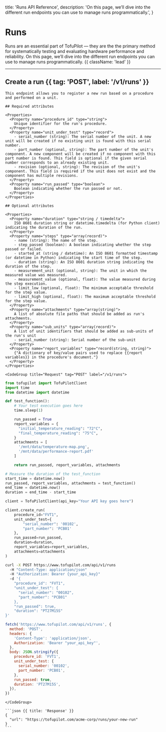   title: 'Runs API Reference',
  description:
    'On this page, we’ll dive into the different run endpoints you can use to manage runs programmatically.',
}

# Runs

Runs are an essential part of TofuPilot — they are the the primary method for systematically testing and evaluating hardware performance and reliability. On this page, we’ll dive into the different run endpoints you can use to manage runs programmatically. {{ className: 'lead' }}

---

## Create a run {{ tag: 'POST', label: '/v1/runs' }}

<Row>
  <Col>

    This endpoint allows you to register a new run based on a procedure and performed on a unit.

    ## Required attributes

    <Properties>
      <Property name="procedure_id" type="string">
        Unique identifier for the run's procedure.
      </Property>
      <Property name="unit_under_test" type="record">
        - serial_number (string): The serial number of the unit. A new unit will be created if no existing unit is found with this serial number.
        - part_number (optional, string): The part number of the unit's component. A new component will be created if no component with this part number is found. This field is optional if the given serial number corresponds to an already existing unit.
        - revision (optional, string): The revision of the unit's component. This field is required if the unit does not exist and the component has multiple revisions.
      </Property>
      <Property name="run_passed" type="boolean">
        Boolean indicating whether the run passed or not.
      </Property>
    </Properties>

    ## Optional attributes

    <Properties>
      <Property name="duration" type="string / timedelta">
        ISO 8601 duration string or datetime.timedelta (for Python client) indicating the duration of the run.
      </Property>
      <Property name="steps" type="array(record)">
        - name (string): The name of the step.
        - step_passed (boolean): A boolean indicating whether the step passed or failed.
        - started_at (string / datetime): An ISO 8601 formatted timestamp (or datetime in Python) indicating the start time of the step.
        - duration (string): An ISO 8601 duration string indicating the duration of the step.
        - measurement_unit (optional, string): The unit in which the measured value was measured.
        - measurement_value (optional, float): The value measured during the step execution.
        - limit_low (optional, float): The minimum acceptable threshold for the step value.
        - limit_high (optional, float): The maximum acceptable threshold for the step value.
      </Property>
      <Property name="attachments" type="array(string)">
        A list of absolute file paths that should be added as run's attachments.
      </Property>
      <Property name="sub_units" type="array(record)">
        A list of unit identifiers that should be added as sub-units of the run's unit
        - serial_number (string): Serial number of the sub-unit
      </Property>
      <Property name="report_variables" type="record(string, string)">
        {"A dictionary of key/value pairs used to replace {{report variables}} in the procedure's document."}
      </Property>
    </Properties>

  </Col>
  <Col sticky>

    <CodeGroup title="Request" tag="POST" label="/v1/runs">

```python
from tofupilot import TofuPilotClient
import time
from datetime import datetime

def test_function():
    # Your test execution goes here
    time.sleep(1)

    run_passed = True
    report_variables = {
      "initial_temperature_reading": "72°C",
      "final_temperature_reading": "75°C",
    }
    attachments = [
      '/mnt/data/temperature-map.png',
      '/mnt/data/performance-report.pdf'
    ]

    return run_passed, report_variables, attachments

# Measure the duration of the test_function
start_time = datetime.now()
run_passed, report_variables, attachments = test_function()
end_time = datetime.now()
duration = end_time - start_time

client = TofuPilotClient(api_key="Your API key goes here")

client.create_run(
    procedure_id="FVT1",
    unit_under_test={
        "serial_number": '00102',
        "part_number": 'PCB01'
    },
    run_passed=run_passed,
    duration=duration,
    report_variables=report_variables,
    attachments=attachments
)
```

```bash {{ title: 'cURL' }}
curl -X POST https://www.tofupilot.com/api/v1/runs
  -H "Content-Type: application/json"
  -H "Authorization: Bearer {your_api_key}"
  -d '{
    "procedure_id": "FVT1",
    "unit_under_test": {
      "serial_number": "00102",
      "part_number": "PCB01"
    },
    "run_passed": true,
    "duration": "PT27M15S"
}'
```

```js
fetch('https://www.tofupilot.com/api/v1/runs', {
  method: 'POST',
  headers: {
    'Content-Type': 'application/json',
    Authorization: 'Bearer "your_api_key"',
  },
  body: JSON.stringify({
    procedure_id: 'FVT1',
    unit_under_test: {
      serial_number: '00102',
      part_number: 'PCB01',
    },
    run_passed: true,
    duration: 'PT27M15S',
  }),
})
```

    </CodeGroup>

    ```json {{ title: 'Response' }}
    {
      "url": "https://tofupilot.com/acme-corp/runs/your-new-run"
    }
    ```

  </Col>
</Row>
